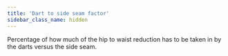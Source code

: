 ```yaml
---
title: 'Dart to side seam factor'
sidebar_class_name: hidden
---
```


Percentage of how much of the hip to waist reduction has to be taken in by the darts versus the side seam.
